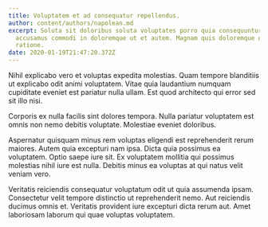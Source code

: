 ```yaml
---
title: Voluptatem et ad consequatur repellendus.
author: content/authors/napolean.md
excerpt: Soluta sit doloribus soluta voluptates porro quia consequuntur. Omnis
  accusamus commodi in doloremque ut et autem. Magnam quis doloremque quasi
  ratione.
date: 2020-01-19T21:47:20.372Z
---
```

Nihil explicabo vero et voluptas expedita molestias. Quam tempore blanditiis ut explicabo odit animi voluptatem. Vitae quia laudantium numquam cupiditate eveniet est pariatur nulla ullam. Est quod architecto qui error sed sit illo nisi.
 Corporis ex nulla facilis sint dolores tempora. Nulla pariatur voluptatem est omnis non nemo debitis voluptate. Molestiae eveniet doloribus.
 Aspernatur quisquam minus rem voluptas eligendi est reprehenderit rerum maiores. Autem quia excepturi nam ipsa. Dicta quia possimus ea voluptatem. Optio saepe iure sit. Ex voluptatem mollitia qui possimus molestias nihil iure est nulla. Debitis minus ea voluptas at qui natus velit veniam vero.
 Veritatis reiciendis consequatur voluptatum odit ut quia assumenda ipsam. Consectetur velit tempore distinctio ut reprehenderit nemo. Aut reiciendis ducimus omnis et. Veritatis provident iure excepturi dicta rerum aut. Amet laboriosam laborum qui quae voluptas voluptatem.
